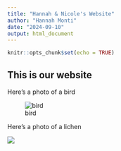```yaml
---
title: "Hannah & Nicole's Website"
author: "Hannah Monti"
date: "2024-09-10"
output: html_document
---
```


```r
knitr::opts_chunk$set(echo = TRUE)
```
## This is our website 

Here's a photo of a bird

![bird](https://cdn.britannica.com/10/250610-050-BC5CCDAF/Zebra-finch-Taeniopygia-guttata-bird.jpg?w=400&h=300&c=crop)

Here's a photo of a lichen

![](https://www.meadowsfarms.com/great-big-greenhouse-gardening-blog/wp-content/uploads/sites/2/2018/10/lichen-blog.jpg.webp)